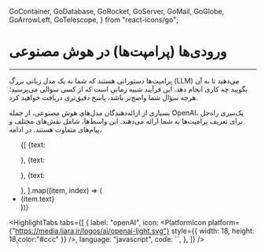   GoContainer,
  GoDatabase,
  GoRocket,
  GoServer,
  GoMail,
  GoGlobe,
  GoArrowLeft,
  GoTelescope,
} from "react-icons/go";


<Layout>
<Head>
<title>مستندات ورودی ها (پرامپت ها) - لیارا</title>
<meta property="og:title" content="مستندات خدمات رایانش ابری لیارا" />
<meta property="og:description" content="مستندات مربوط به آشنایی با ورودی ها (پرامپت ها) در سرویس هوش مصنوعی لیارا، ویژگی‌ها و امکانات آن"  />
<meta property="og:image" content="https://media.liara.ir/logos/liara-poster.jpg" />
</Head>


# ورودی‌ها (پرامپت‌ها) در هوش مصنوعی
<hr className="mb-2" />

پرامپت‌ها دستوراتی هستند که شما به یک مدل زبانی بزرگ (LLM) می‌دهید تا به آن بگویید چه کاری انجام دهد. این فرآیند شبیه زمانی است که از کسی سوالی می‌پرسید؛ هرچه سؤال شما واضح‌تر باشد، پاسخ دقیق‌تری دریافت خواهید کرد.
<div className="h-2" />
بسیاری از ارائه‌دهندگان مدل‌های هوش مصنوعی، از جمله OpenAI، یک‌سری راه‌‌حل برای تعریف پرامپت‌ها به شما ارائه 
می‌دهند. این واسط‌ها، شامل نقش‌های مختلف و پیام‌های متفاوت هستند. در ادامه، 


<Section id='' title='' />


<div className="h-2" />
<ul className="pr-4">
  {[
    {text: <p></p>},
    {text: <p></p>},
    {text: <p></p>},
  ].map((item, index) => (
    <li
      key={index}
      style={{
        textDecorationColor: "#9ca3af",
        listStyle:"disc"
      }}
    >
     {item.text}
    </li>
  ))}
</ul>

<div className="h-2" />

<HighlightTabs
  tabs={[
    {
      label: "openAI",
      icon: <PlatformIcon platform={"https://media.liara.ir/logos/ai/openai-light.svg"} style={{ width: 18, height: 18,color:"#ccc" }} />,
      language: "javascript",
      code: ``,
    },
  ]}
/>

</Layout>
